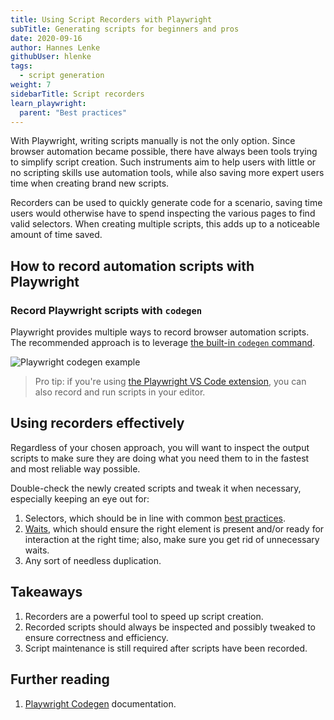 ```yaml
---
title: Using Script Recorders with Playwright
subTitle: Generating scripts for beginners and pros
date: 2020-09-16
author: Hannes Lenke
githubUser: hlenke
tags:
  - script generation
weight: 7
sidebarTitle: Script recorders
learn_playwright:
  parent: "Best practices"
---
```


With Playwright, writing scripts manually is not the only option. Since browser automation became possible, there have always been tools trying to simplify script creation. Such instruments aim to help users with little or no scripting skills use automation tools, while also saving more expert users time when creating brand new scripts.

Recorders can be used to quickly generate code for a scenario, saving time users would otherwise have to spend inspecting the various pages to find valid selectors. When creating multiple scripts, this adds up to a noticeable amount of time saved.

## How to record automation scripts with Playwright

### Record Playwright scripts with `codegen`

Playwright provides multiple ways to record browser automation scripts. The recommended approach is to leverage [the built-in `codegen` command](https://playwright.dev/docs/codegen-intro#running-codegen).

![Playwright codegen example](/images/samples/images/playwright-codegen.jpg)

> Pro tip: if you're using [the Playwright VS Code extension](https://marketplace.visualstudio.com/items?itemName=ms-playwright.playwright#record-new-tests), you can also record and run scripts in your editor.

## Using recorders effectively

Regardless of your chosen approach, you will want to inspect the output scripts to make sure they are doing what you need them to in the fastest and most reliable way possible.

Double-check the newly created scripts and tweak it when necessary, especially keeping an eye out for:

1. Selectors, which should be in line with common [best practices](/learn/playwright/selectors/).
2. [Waits](/learn/playwright/navigation/), which should ensure the right element is present and/or ready for interaction at the right time; also, make sure you get rid of unnecessary waits.
3. Any sort of needless duplication.

## Takeaways

1. Recorders are a powerful tool to speed up script creation.
2. Recorded scripts should always be inspected and possibly tweaked to ensure correctness and efficiency.
3. Script maintenance is still required after scripts have been recorded.

## Further reading

1. [Playwright Codegen](https://playwright.dev/docs/codegen-intro#running-codegen) documentation.
